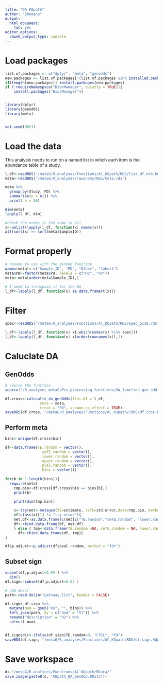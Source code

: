 ```yaml
---
title: "DA KOpath"
author: "SRomano"
output: 
  html_document: 
    toc: yes
editor_options: 
  chunk_output_type: console
---
```


# Load packages
```r
list.of.packages <- c("dplyr", "meta", "genodds")
new.packages <- list.of.packages[!(list.of.packages %in% installed.packages()[,"Package"])]
if(length(new.packages)) install.packages(new.packages)
if (!requireNamespace("BiocManager", quietly = TRUE)){
    install.packages("BiocManager")}


library(dplyr)
library(genodds)
library(meta)


set.seed(9821)
```

# Load the data 
This analysis needs to run on a named list in which each item is the abundance table of a study.

```r

l_df<-readRDS("/metaG/R_analyses/Functions/AC_KOpath/RDS/list_df_no0_KOpath.rds")
meta<-readRDS("/metaG/R_analyses/Taxonomy/RDS/meta.rds")

meta %>%
  group_by(Study, PD) %>%
  summarise(n = n()) %>%
  print( n = 50)

dim(meta)
lapply(l_df, dim)

#check the order is the same in all
x<-unlist(lapply(l_df, function(x) names(x)))
all(sort(x) == sort(meta$SampleID))
```

# Format properly
```r
# rename to use with the genodd function
names(meta)<-c("Sample_ID", "PD", "Other", "Cohort")
meta$PD<-factor(meta$PD, levels = c("HC", "PD"))
meta<-meta[order(meta$Sample_ID),]

# I need to transpose it for the DA
l_df<-lapply(l_df, function(x) as.data.frame(t(x)))
```
# Filter
```r
spec<-readRDS("/metaG/R_analyses/Functions/AC_KOpath/RDS/spec_5x10.rds")

l_df<-lapply(l_df, function(x) x[,which(names(x) %in% spec)])
l_df<-lapply(l_df, function(x) x[order(rownames(x)),])

```

# Caluclate DA
## GenOdds
```r
# source the function
source("/R_analyses_metaG/Pre_processing_functions/DA_function_gen_odd.R")

df.cross<-calcualte_da_genOdds(list.df = l_df, 
                meta = meta,
                treat = "PD", assume_no_effect = TRUE)
saveRDS(df.cross, "/metaG/R_analyses/Functions/AC_KOpath//RDS/df.cros.KOpath.rds")

```

## Perform meta

```r
bins<-unique(df.cross$bin)

df<-data.frame(TE.random = vector(),
                 seTE.random = vector(),
                 lower.random = vector(),
                 upper.random = vector(),
                 pval.random = vector(),
                 bins = vector())
  
for(b in 1:length(bins)){
  require(meta)
    tmp.bin<-df.cross[df.cross$bin == bins[b],]
    print(b)
        
    print(dim(tmp.bin))

    x<-try(met<-metagen(TE=estimate, seTE=std.error,data=tmp.bin, method.tau = "REML",title =bins[b], studlab = Cohort))
    if(class(x)[1] != "try-error"){
    met.df<-as.data.frame(c(met[c("TE.random","seTE.random", "lower.random", "upper.random", "pval.random")],bins= bins[b])) 
    df<-rbind.data.frame(df, met.df)  
    } else { tmp<-data.frame(TE.random =NA, seTE.random = NA, lower.random = NA, upper.random = NA, pval.random = NA, bins= bins[b])
      df<-rbind.data.frame(df, tmp)}
}

df$p.adjust<-p.adjust(df$pval.random, method = "fdr")
```

## Subset sign
```r
subset(df,p.adjust<0.05 ) %>%
  dim()
df.sign<-subset(df,p.adjust<0.05 ) 

# add descr
path<-read.delim("pathway.list", header = FALSE)

df.sign<-df.sign %>% 
  mutate(num = gsub("ko", "", bins)) %>%
  left_join(path, by = c("num" = "V1")) %>%
  rename("description" = "V2") %>%
  select(-num)
  

df.sign$dir<-ifelse(df.sign$TE.random<0, "CTRL", "PD")
saveRDS(df.sign, "/metaG/R_analyses/Functions/AC_KOpath/RDS/df.sign.KOpath.rds")

```

# Save workspace
```r
d<-"/metaG/R_analyses/Functions/AC_KOpath/RData/"
save.image(paste0(d, "KOpath_DA_GenOdd.RData"))
```